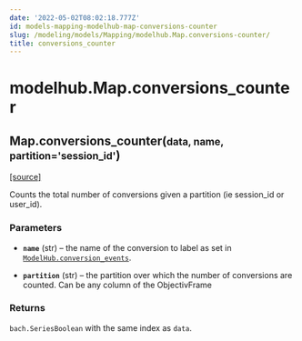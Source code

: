 ```yaml
---
date: '2022-05-02T08:02:18.777Z'
id: models-mapping-modelhub-map-conversions-counter
slug: /modeling/models/Mapping/modelhub.Map.conversions-counter/
title: conversions_counter
---
```


# modelhub.Map.conversions_counter

<div class="method">

<h2 class="signature-class"><span class="additional-name">Map.</span><span class="name">conversions_counter(</span><small class="parameter-list"><span class="parameter" id="data">data</span>, <span class="parameter" id="name">name</span>, <span class="parameter" id="partition">partition='session_id'</span></small>)</h2>


&#8203;<span class="view-source">[[source]](https://github.com/objectiv/objectiv-analytics/blob/main/modelhub/modelhub/map.py)</span>

<div class="content">

Counts the total number of conversions given a partition (ie session_id
or user_id).


### Parameters

* **`name`** (str) – the name of the conversion to label as set in
[`ModelHub.conversion_events`](/docs/modeling/modelhub-api-reference/ModelHub/modelhub.ModelHub.conversion-events/#modelhub.ModelHub.conversion-events).

* **`partition`** (str) – the partition over which the number of conversions are counted. Can be any column
of the ObjectivFrame



### Returns

`bach.SeriesBoolean` with the same index as `data`.



</div>

</div>
